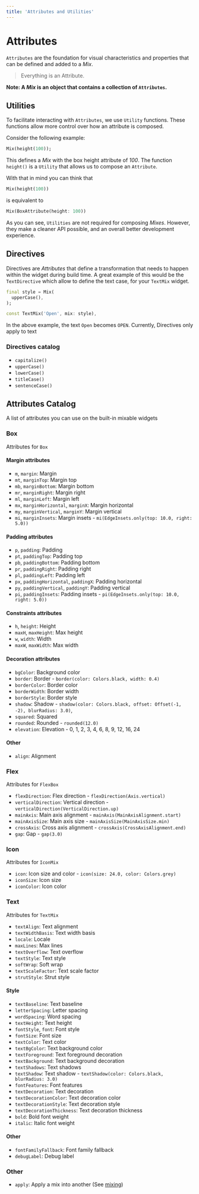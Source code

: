 ```yaml
---
title: 'Attributes and Utilities'
---
```



# Attributes

`Attributes` are the foundation for visual characteristics and properties that can be defined and added to a _Mix_.


> Everything is an Attribute.


**Note: A _Mix_ is an object that contains a collection of `Attributes`.**

## Utilities

To facilitate interacting with `Attributes`, we use `Utility` functions. These functions allow more control over how an attribute is composed.

Consider the following example:

```dart
Mix(height(100));
```

This defines a _Mix_ with the box height attribute of _100_.
The function `height()` is a `Utility` that allows us to compose an `Attribute`.

With that in mind you can think that

```dart
Mix(height(100))
```

is equivalent to

```dart
Mix(BoxAttribute(height: 100))
```

As you can see, `Utilities` are not required for composing _Mixes_. However, they make a cleaner API possible, and an overall better development experience.

## Directives

Directives are _Attributes_ that define a transformation that needs to happen within the widget during build time. A great example of this would be the `TextDirective` which allow to define the text case, for your `TextMix` widget.

```dart highlight="2"
final style = Mix(
  upperCase(),
);

const TextMix('Open', mix: style),
```

In the above example, the text `Open` becomes `OPEN`. Currently, Directives only apply to text

### Directives catalog

- `capitalize()`
- `upperCase()`
- `lowerCase()`
- `titleCase()`
- `sentenceCase()`

## Attributes Catalog

A list of attributes you can use on the built-in mixable widgets

### Box

Attributes for `Box`

#### Margin attributes

- `m`, `margin`: Margin
- `mt`, `marginTop`: Margin top
- `mb`, `marginBottom`: Margin bottom
- `mr`, `marginRight`: Margin right
- `ml`, `marginLeft`: Margin left
- `mx`, `marginHorizontal`, `marginX`: Margin horizontal
- `my`, `marginVertical`, `marginY`: Margin vertical
- `mi`, `marginInsets`: Margin insets - `mi(EdgeInsets.only(top: 10.0, right: 5.0))`

#### Padding attributes

- `p`, `padding`: Padding
- `pt`, `paddingTop`: Padding top
- `pb`, `paddingBottom`: Padding bottom
- `pr`, `paddingRight`: Padding right
- `pl`, `paddingLeft`: Padding left
- `px`, `paddingHorizontal`, `paddingX`: Padding horizontal
- `py`, `paddingVertical`, `paddingY`: Padding vertical
- `pi`, `paddingInsets`: Padding insets - `pi(EdgeInsets.only(top: 10.0, right: 5.0))`

#### Constraints attributes

- `h`, `height`: Height
- `maxH`, `maxHeight`: Max height
- `w`, `width`: Width
- `maxW`, `maxWidth`: Max width

#### Decoration attributes

- `bgColor`: Background color
- `border`: Border - `border(color: Colors.black, width: 0.4)`
- `borderColor`: Border color
- `borderWidth`: Border width
- `borderStyle`: Border style
- `shadow`: Shadow - `shadow(color: Colors.black, offset: Offset(-1, -2), blurRadius: 3.0)`,
- `squared`: Squared
- `rounded`: Rounded - `rounded(12.0)`
- `elevation`: Elevation - 0, 1, 2, 3, 4, 6, 8, 9, 12, 16, 24

#### Other

- `align`: Alignment

### Flex

Attributes for `FlexBox`

- `flexDirection`: Flex direction - `flexDirection(Axis.vertical)`
- `verticalDirection`: Vertical direction - `verticalDirection(VerticalDirection.up)`
- `mainAxis`: Main axis alignment - `mainAxis(MainAxisAlignment.start)`
- `mainAxisSize`: Main axis size - `mainAxisSize(MainAxisSize.min)`
- `crossAxis`: Cross axis alignment - `crossAxis(CrossAxisAlignment.end)`
- `gap`: Gap - `gap(3.0)`

### Icon

Attributes for `IconMix`

- `icon`: Icon size and color - `icon(size: 24.0, color: Colors.grey)`
- `iconSize`: Icon size
- `iconColor`: Icon color

### Text

Attributes for `TextMix`

- `textAlign`: Text alignment
- `textWidthBasis`: Text width basis
- `locale`: Locale
- `maxLines`: Max lines
- `textOverflow`: Text overflow
- `textStyle`: Text style
- `softWrap`: Soft wrap
- `textScaleFactor`: Text scale factor
- `strutStyle`: Strut style

#### Style

- `textBaseline`: Text baseline
- `letterSpacing`: Letter spacing
- `wordSpacing`: Word spacing
- `textHeight`: Text height
- `fontStyle`, `font`: Font style
- `fontSize`: Font size
- `textColor`: Text color
- `textBgColor`: Text background color
- `textForeground`: Text foreground decoration
- `textBackground`: Text background decoration
- `textShadows`: Text shadows
- `textShadow`: Text shadow - `textShadow(color: Colors.black, blurRadius: 3.0)`
- `fontFeatures`: Font features
- `textDecoration`: Text decoration
- `textDecorationColor`: Text decoration color
- `textDecorationStyle`: Text decoration style
- `textDecorationThickness`: Text decoration thickness
- `bold`: Bold font weight
- `italic`: Italic font weight

#### Other

- `fontFamilyFallback`: Font family fallback
- `debugLabel`: Debug label

### Other

- `apply`: Apply a mix into another (See [mixing](/docs/core-concepts/mixing))
